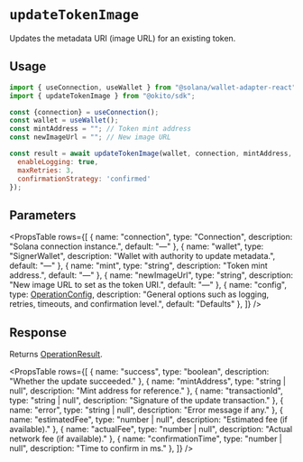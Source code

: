 
# `updateTokenImage`

Updates the metadata URI (image URL) for an existing token.

## Usage

``` jsx filename="page.tsx"
import { useConnection, useWallet } from "@solana/wallet-adapter-react";
import { updateTokenImage } from "@okito/sdk";

const {connection} = useConnection();
const wallet = useWallet();
const mintAddress = ""; // Token mint address
const newImageUrl = ""; // New image URL

const result = await updateTokenImage(wallet, connection, mintAddress, newImageUrl, {
  enableLogging: true,
  maxRetries: 3,
  confirmationStrategy: 'confirmed'
});
```

## Parameters

<PropsTable
  rows={[
    { name: "connection", type: "Connection", description: "Solana connection instance.", default: "—" },
    { name: "wallet", type: "SignerWallet", description: "Wallet with authority to update metadata.", default: "—" },
    { name: "mint", type: "string", description: "Token mint address.", default: "—" },
    { name: "newImageUrl", type: "string", description: "New image URL to set as the token URI.", default: "—" },
    { name: "config", type: <a href="/OperationConfig">OperationConfig</a>, description: "General options such as logging, retries, timeouts, and confirmation level.", default: "Defaults" },
  ]}
/>

## Response

Returns <a href="/OperationResult">OperationResult</a>.

<PropsTable
  rows={[
    { name: "success", type: "boolean", description: "Whether the update succeeded." },
    { name: "mintAddress", type: "string | null", description: "Mint address for reference." },
    { name: "transactionId", type: "string | null", description: "Signature of the update transaction." },
    { name: "error", type: "string | null", description: "Error message if any." },
    { name: "estimatedFee", type: "number | null", description: "Estimated fee (if available)." },
    { name: "actualFee", type: "number | null", description: "Actual network fee (if available)." },
    { name: "confirmationTime", type: "number | null", description: "Time to confirm in ms." },
  ]}
/>

